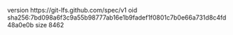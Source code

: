 version https://git-lfs.github.com/spec/v1
oid sha256:7bd098a6f3c9a55b98777ab16e1b9fadef1f0801c7b0e66a731d8c4fd48a0e0b
size 8462

